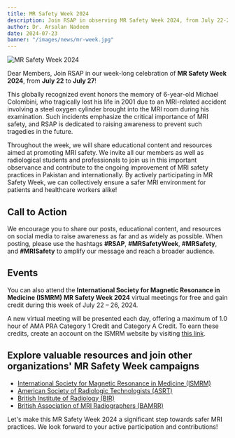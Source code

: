 ```yaml
---
title: MR Safety Week 2024
description: Join RSAP in observing MR Safety Week 2024, from July 22-27
author: Dr. Arsalan Nadeem
date: 2024-07-23
banner: "/images/news/mr-week.jpg"
---
```


![MR Safety Week 2024](https://www.rsap.pk/images/news/mr-week.jpg)

Dear Members,
Join RSAP in our week-long celebration of **MR Safety Week 2024**, from **July 22** to **July 27**!

This globally recognized event honors the memory of 6-year-old Michael Colombini, who tragically lost his life in 2001 due to an MRI-related accident involving a
steel oxygen cylinder brought into the MRI room during his examination. Such incidents emphasize the critical importance of MRI safety, and RSAP is dedicated to
raising awareness to prevent such tragedies in the future.

Throughout the week, we will share educational content and resources aimed at promoting MRI safety. We invite all our members as well as radiological students
and professionals to join us in this important observance and contribute to the ongoing improvement of MRI safety practices in Pakistan and internationally. By
actively participating in MR Safety Week, we can collectively ensure a safer MRI environment for patients and healthcare workers alike!

## Call to Action
We encourage you to share our posts, educational content, and resources on social media to raise awareness as far and as widely as possible. When posting,
please use the hashtags **#RSAP**, **#MRSafetyWeek**, **#MRSafety**, and **#MRISafety** to amplify our message and reach a broader audience.

## Events
You can also attend the **International Society for Magnetic Resonance in Medicine (ISMRM) MR Safety Week 2024** virtual meetings for free and gain credit
during this week of July 22 – 26, 2024.

A new virtual meeting will be presented each day, offering a maximum of 1.0 hour of AMA PRA Category 1 Credit and Category A Credit. To earn these credits,
create an account on the ISMRM website by visiting [this link](https://www.ismrm.org/mr-safety-links/mr-safety-week-2024/).

## Explore valuable resources and join other organizations' MR Safety Week campaigns

- [International Society for Magnetic Resonance in Medicine (ISMRM)](www.ismrm.org/mr-safety-links/mr-safety-week-2024)
- [American Society of Radiologic Technologists (ASRT)](www.asrt.org/events-and-conferences/mr-safety-week)
- [British Institute of Radiology (BIR)](www.bir.org.uk/get-involved/special-interest-groups/bir-magnetic-resonance/mr-safety)
- [British Association of MRI Radiographers (BAMRR)](www.bamrr.org/2023/07/28/day-5-mr-safety-week-24-28-july-2023)

Let's make this MR Safety Week 2024 a significant step towards safer MRI practices. We look forward to your active participation and contributions!